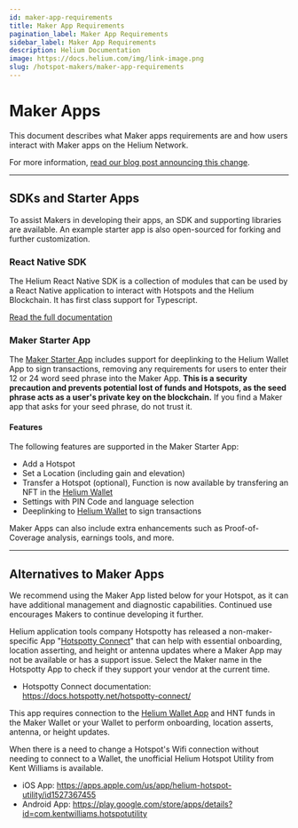 ```yaml
---
id: maker-app-requirements
title: Maker App Requirements
pagination_label: Maker App Requirements
sidebar_label: Maker App Requirements
description: Helium Documentation
image: https://docs.helium.com/img/link-image.png
slug: /hotspot-makers/maker-app-requirements
---
```


# Maker Apps


This document describes what Maker apps requirements are and how users interact with Maker apps on
the Helium Network.

For more information,
[read our blog post announcing this change](https://blog.helium.com/the-future-of-hotspot-apps-and-wallets-in-the-helium-ecosystem-a5b904b01d62).

---

## SDKs and Starter Apps

To assist Makers in developing their apps, an SDK and supporting libraries are available. An example
starter app is also open-sourced for forking and further customization.

### React Native SDK

The Helium React Native SDK is a collection of modules that can be used by a React Native
application to interact with Hotspots and the Helium Blockchain. It has first class support for
Typescript.

[Read the full documentation](https://helium.github.io/react-native-helium/index.html)

### Maker Starter App

The [Maker Starter App](https://github.com/helium/maker-starter-app) includes support for
deeplinking to the Helium Wallet App to sign transactions, removing any requirements for users to
enter their 12 or 24 word seed phrase into the Maker App. **This is a security precaution and
prevents potential lost of funds and Hotspots, as the seed phrase acts as a user's private key on
the blockchain.** If you find a Maker app that asks for your seed phrase, do not trust it.

#### Features

The following features are supported in the Maker Starter App:

- Add a Hotspot
- Set a Location (including gain and elevation)
- Transfer a Hotspot (optional), Function is now available by transfering an NFT in the
  [Helium Wallet](/wallets/helium-wallet-app)
- Settings with PIN Code and language selection
- Deeplinking to [Helium Wallet](/wallets/helium-wallet-app) to sign transactions

Maker Apps can also include extra enhancements such as Proof-of-Coverage analysis, earnings tools,
and more.

---

## Alternatives to Maker Apps

We recommend using the Maker App listed below for your Hotspot, as it can have additional management
and diagnostic capabilities. Continued use encourages Makers to continue developing it further.

Helium application tools company Hotspotty has released a non-maker-specific App
"[Hotspotty Connect](https://docs.hotspotty.net/hotspotty-connect/)" that can help with essential
onboarding, location asserting, and height or antenna updates where a Maker App may not be available
or has a support issue. Select the Maker name in the Hotspotty App to check if they support your
vendor at the current time.

- Hotspotty Connect documentation: https://docs.hotspotty.net/hotspotty-connect/

This app requires connection to the [Helium Wallet App](/wallets/helium-wallet-app) and HNT funds in
the Maker Wallet or your Wallet to perform onboarding, location asserts, antenna, or height updates.

When there is a need to change a Hotspot's Wifi connection without needing to connect to a Wallet,
the unofficial Helium Hotspot Utility from Kent Williams is available.

- iOS App: https://apps.apple.com/us/app/helium-hotspot-utility/id1527367455
- Android App: https://play.google.com/store/apps/details?id=com.kentwilliams.hotspotutility
